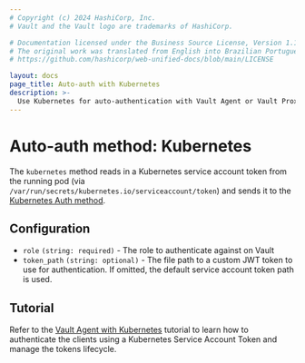 ```yaml
---
# Copyright (c) 2024 HashiCorp, Inc.
# Vault and the Vault logo are trademarks of HashiCorp.

# Documentation licensed under the Business Source License, Version 1.1.
# The original work was translated from English into Brazilian Portuguese.
# https://github.com/hashicorp/web-unified-docs/blob/main/LICENSE

layout: docs
page_title: Auto-auth with Kubernetes
description: >-
  Use Kubernetes for auto-authentication with Vault Agent or Vault Proxy.
---
```


# Auto-auth method: Kubernetes

The `kubernetes` method reads in a Kubernetes service account token from the
running pod (via `/var/run/secrets/kubernetes.io/serviceaccount/token`) and
sends it to the [Kubernetes Auth
method](/vault/docs/auth/kubernetes/).

## Configuration

- `role` `(string: required)` - The role to authenticate against on Vault
- `token_path` `(string: optional)` - The file path to a custom JWT token to use
  for authentication. If omitted, the default service account token path is used.

## Tutorial

Refer to the [Vault Agent with
Kubernetes](/vault/tutorials/kubernetes/agent-kubernetes)
tutorial to learn how to authenticate the clients using a Kubernetes Service Account Token and manage the tokens lifecycle.
